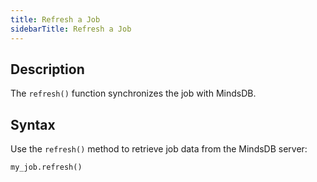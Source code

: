 ```yaml
---
title: Refresh a Job
sidebarTitle: Refresh a Job
---
```


## Description

The `refresh()` function synchronizes the job with MindsDB.

## Syntax

Use the `refresh()` method to retrieve job data from the MindsDB server:

```python
my_job.refresh()
```
